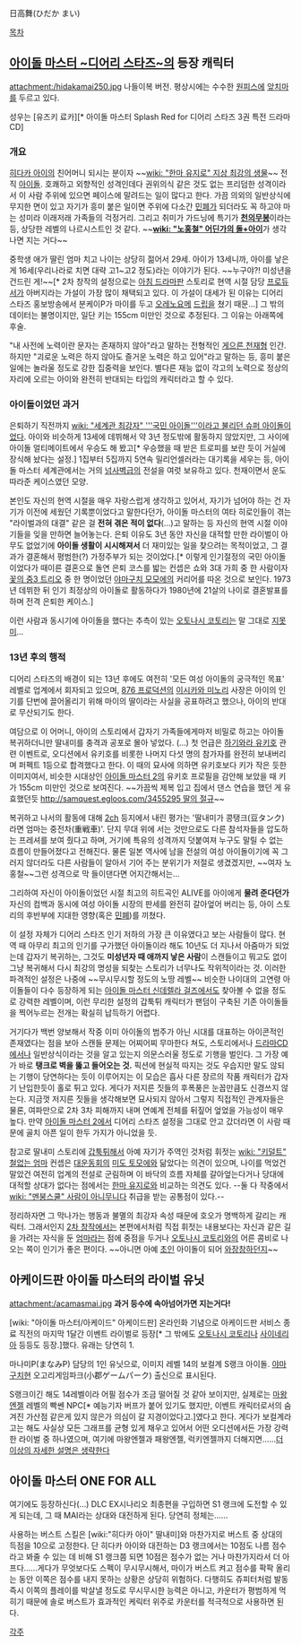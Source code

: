 日高舞(ひだか まい)

[[목차]]

== [[아이돌 마스터 ~디어리 스타즈~]]의 등장 캐릭터 ==
attachment:/hidakamai250.jpg
나들이복 버전. 평상시에는 수수한 [[원피스]]에 [[앞치마]]를 두르고 있다.

성우는 [유즈키 료카][* 아이돌 마스터 Splash Red for 디어리 스타즈 3권 특전 드라마 CD]

=== 개요 ===
[[히다카 아이]]의 친어머니 되시는 분이자 ~~[[wiki: "한마 유지로" 지상 최강의 생물]]~~ 전직 [[아이돌]]. 호쾌하고 외향적인 성격인데다 권위의식 같은 것도 없는 프리덤한 성격이라서 이 사람 주위에 있으면 페이스에 말려드는 일이 많다고 한다. 가끔 의외의 일반상식에 무지한 면이 있고 자기가 흥미 붙은 일이면 주위에 다소간 [[민폐]]가 되더라도 꼭 하고야 마는 성미라 이래저래 가족들의 걱정거리. 그리고 취미가 가드닝에 특기가 '''[[천의무봉]]'''이라는 등, 상당한 레벨의 나르시스트인 것 같다. ~~'''[[wiki: "노홍철" 어딘가의 돌+아이]]'''가 생각나면 지는 거다~~

중학생 애가 딸린 엄마 치고 나이는 상당히 젊어서 29세. 아이가 13세니까, 아이를 낳은게 16세(우리나라로 치면 대략 고1~고2 정도)라는 이야기가 된다. ~~누구야?! 미성년을 건드린 게!~~[* 2차 창작의 설정으로는 [[아침 드라마]]판 스토리로 현역 시절 담당 [[프로듀서]]가 아버지라는 가설이 가장 많이 채택되고 있다. 이 가설이 대세가 된 이유는 디어리 스타즈 홍보방송에서 분케이P가 마이를 두고 [[오레노요메]] [[드립]]을 쳤기 때문...] 그 밖의 데이터는 불명이지만, 일단 키는 155cm 미만인 것으로 추정된다. 그 이유는 아래쪽에 후술.

"내 사전에 노력이란 문자는 존재하지 않아"라고 말하는 전형적인 [[게으른 천재]]형 인간. 하지만 "괴로운 노력은 하지 않아도 즐거운 노력은 하고 있어"라고 말하는 등, 흥미 붙은 일에는 놀라울 정도로 강한 집중력을 보인다. 별다른 재능 없이 각고의 노력으로 정상의 자리에 오르는 아이와 완전히 반대되는 타입의 캐릭터라고 할 수 있다.

=== 아이돌이었던 과거 ===
은퇴하기 직전까지 [[wiki: "세계관 최강자" '''국민 아이돌'''이라고 불리던 슈퍼 아이돌]]이었다. 아이와 비슷하게 13세에 데뷔해서 약 3년 정도밖에 활동하지 않았지만, 그 사이에 아이돌 얼티메이트에서 우승도 해 봤고[* 우승했을 때 받은 트로피를 보란 듯이 거실에 장식해 놨다는 설정.] 1집부터 5집까지 5연속 밀리언셀러라는 대기록을 세우는 등, 아이돌 마스터 세계관에서는 거의 [[넘사벽]]급의 전설을 여럿 보유하고 있다. 천재이면서 운도 따라준 케이스였던 모양.

본인도 자신의 현역 시절을 매우 자랑스럽게 생각하고 있어서, 자기가 넘어야 하는 건 자기가 이전에 세웠던 기록뿐이었다고 말한다던가, 아이돌 마스터의 여타 히로인들이 겪는 "라이벌과의 대결" 같은 걸 '''전혀 겪은 적이 없다'''(…)고 말하는 등 자신의 현역 시절 이야기들을 잊을 만하면 늘어놓는다. 은퇴 이유도 3년 동안 자신을 대적할 만한 라이벌이 아무도 없었기에 '''아이돌 생활이 시시해져서''' 더 재미있는 일을 찾으려는 목적이었고, 그 결과가 결혼해서 평범한(?) 가정주부가 되는 것이었다.[* 이렇게 인기절정의 국민 아이돌이었다가 때이른 결혼으로 돌연 은퇴 코스를 밟는 컨셉은 쇼와 3대 가희 중 한 사람이자 [[꽃의 중3 트리오]] 중 한 명이었던 [[야마구치 모모에]]의 커리어를 따온 것으로 보인다. 1973년 데뷔한 뒤 인기 최정상의 아이돌로 활동하다가 1980년에 21살의 나이로 결혼발표를 하며 전격 은퇴한 케이스.] 

이런 사람과 동시기에 아이돌을 했다는 추측이 있는 [[오토나시 코토리]]는 말 그대로 [[지못미]]...
=== 13년 후의 행적 ===
디어리 스타즈의 배경이 되는 13년 후에도 여전히 '모든 여성 아이돌의 궁극적인 목표' 레벨로 업계에서 회자되고 있으며, [[876 프로덕션]]의 [[이시카와 미노리]] 사장은 아이의 인기를 단번에 끌어올리기 위해 마이의 딸이라는 사실을 공표하려고 했으나, 아이의 반대로 무산되기도 한다. 

여담으로 이 어머니, 아이의 스토리에서 갑자기 가족들에게마저 비밀로 하고는 아이돌 복귀하더니만 딸내미를 충격과 공포로 몰아 넣었다. (…) 첫 언급은 [[하기와라 유키호]] 관련 이벤트로, 오디션에서 유키호를 비롯한 나머지 다섯 명의 참가자를 완전히 보내버리며 퍼펙트 1등으로 합격했다고 한다. 이 때의 묘사에 의하면 유키호보다 키가 작은 듯한 이미지여서, 비슷한 시대상인 [[아이돌 마스터 2]]의 유키호 프로필을 감안해 보았을 때 키가 155cm 미만인 것으로 보여진다. ~~가끔씩 제복 입고 집에서 댄스 연습을 했던 게 유효했던듯 [[http://samquest.egloos.com/3455295 딸의 절규]]~~

복귀하고 나서의 활동에 대해 [[2ch]] 등지에서 내린 평가는 '딸내미가 콩탱크(豆タンク)라면 엄마는 중전차(重戦車)'. 단지 무대 위에 서는 것만으로도 다른 참석자들을 압도하는 프레셔를 보여 줬다고 하며, 거기에 특유의 성격까지 덧붙여져 누구도 말릴 수 없는 흐름이 만들어졌다고 전해진다. 물론 일본 역사에 남을 전설의 여성 아이돌이기에 꼭 그러지 않더라도 다른 사람들이 알아서 기어 주는 분위기가 저절로 생겼겠지만, ~~여자 노홍철~~그런 성격으로 막 들이댄다면 어지간해서는...

그리하여 자신이 아이돌이었던 시절 최고의 히트곡인 ALIVE를 아이에게 '''물려 준다던가''' 자신의 컴백과 동시에 여성 아이돌 시장의 판세를 완전히 갈아엎어 버리는 등, 아이 스토리의 후반부에 지대한 영향(혹은 [[민폐]])를 끼쳤다.

이 설정 자체가 디어리 스타즈 인기 저하의 가장 큰 이유였다고 보는 사람들이 많다. 현역 때 아무리 최고의 인기를 구가했던 아이돌이라 해도 10년도 더 지나서 아줌마가 되었는데 갑자기 복귀하는, 그것도 '''미성년자 때 애까지 낳은 사람'''이 스캔들이고 뭐고도 없이 그냥 복귀해서 다시 최강의 명성을 되찾는 스토리가 너무나도 작위적이라는 것. 이러한 파격적인 설정은 나중에 ~~무시무시할 정도의 노땅 레벨~~ 비슷한 나이대의 고연령 아이돌들이 다수 등장하게 되는 [[아이돌 마스터 신데렐라 걸즈]]에서도 찾아볼 수 없을 정도로 강력한 레벨이며, 이런 무리한 설정의 갑툭튀 캐릭터가 팬덤이 구축된 기존 아이돌들을 찍어누르는 전개는 확실히 납득하기 어렵다.

거기다가 백번 양보해서 작중 이미 아이돌의 범주가 아닌 시대를 대표하는 아이콘적인 존재였다는 점을 보아 스캔들 문제는 어찌어찌 무마한다 쳐도, 스토리에서나 [[드라마CD]]에서나 일반상식이라는 것을 알고 있는지 의문스러울 정도로 기행을 벌인다. 그 가장 예가 바로 '''탱크로 벽을 뚫고 들어오는 것.''' 픽션에 현실적 따지는 것도 우습지만 말도 않되는 기행이 당연하다는 듯이 이루어지는 이 모습은 흡사 다른 장르의 작품 캐릭터가 갑자기 난입한듯이 홀로 튀고 있다. 게다가 저지른 짓들의 후폭풍은 눈꼽만큼도 신경쓰지 않는다. 지금껏 저지른 짓들을 생각해보면 묘사되지 않아서 그렇지 직접적인 관계자들은 물론, 여파만으로 2차 3차 피해까지 내며 연예계 전체를 뒤짚어 엎었을 가능성이 매우 높다. 만약 [[아이돌 마스터 2]]에서 디어리 스타즈 설정을 그대로 안고 갔더라면 이 사람 때문에 골치 아픈 일이 한두 가지가 아니었을 듯.

참고로 딸내미 스토리에 [[갑툭튀]]해서 아예 자기가 주역인 것처럼 휘젓는 [[wiki: "키덜트" 철없는 엄마]] 컨셉은 [[대운동회]]의 [[미도 토모에]]와 닮았다는 의견이 있으며, 나이를 먹었건 말았건 여전히 업계의 전설로 군림하며 이 바닥의 흐름 자체를 갈아엎는다거나 당대에 대적할 상대가 없다는 점에서는 [[한마 유지로]]와 비교하는 의견도 있다. --둘 다 작중에서 [[wiki: "멘붕스쿨" 사람이 아니무니다]] 취급을 받는 공통점이 있다.--

정리하자면 그 막나가는 행동과 불멸의 최강자 속성 때문에 호오가 명백하게 갈리는 캐릭터. 그래서인지 [[2차 창작]]에서는 본편에서처럼 직접 휘젓는 내용보다는 자신과 같은 길을 가려는 자식을 둔 [[엄마]]라는 점에 중점을 두거나 [[오토나시 코토리]]와의 어른 콤비로 나오는 쪽이 인기가 좋은 편이다. ~~아니면 아예 [[초인]] 아이돌이 되어 [[와장창]]하던지~~

== 아케이드판 아이돌 마스터의 라이벌 유닛 ==
attachment:/acamasmai.jpg
'''과거 등수에 속아넘어가면 지는거다!'''

[wiki: "아이돌 마스터/아케이드" 아케이드판] 온라인화 기념으로 아케이드판 서비스 종료 직전의 마지막 1달간 이벤트 라이벌로 등장[* 그 밖에도 [[오토나시 코토리]]나 [[사이네리아]] 등등도 등장.]했다. 유래는 당연히 1.

마나미P(まなみP) 담당의 1인 유닛으로, 이미지 레벨 14의 보컬계 S랭크 아이돌. [[야마구치]]현 오고리게임파크(小郡ゲームパーク) 출신으로 표시된다.

S랭크이긴 해도 14레벨이라 어필 점수가 조금 떨어질 것 같아 보이지만, 실제로는 [[마왕엔젤]] 레벨의 빡쎈 NPC[* 예능기자 버프가 붙어 있기도 했지만, 이벤트 캐릭터로서의 숨겨진 가산점 같은게 있지 않은가 의심이 갈 지경이었다고.]였다고 한다. 게다가 보컬계라고는 해도 사실상 모든 그래프를 균형 있게 채우고 있어서 어떤 오디션에서든 가장 강력한 라이벌 중 하나였으며, 여기에 마왕엔젤과 패왕엔젤, 럭키엔젤까지 더해지면......[[더 이상의 자세한 설명은 생략한다]]



== 아이돌 마스터 ONE FOR ALL ==

여기에도 등장하신다(...) DLC EX시나리오 최종편을 구입하면 S1 랭크에 도전할 수 있게 되는데, 그 때 MAI라는 상대와 대전하게 된다. 당연히 정체는......

사용하는 버스트 스킬은 [wiki:"히다카 아이" 딸내미]와 마찬가지로 버스트 중 상대의 득점을 10으로 고정한다. 단 히다카 아이와 대전하는 D3 랭크에서는 10점도 나름 점수라고 봐줄 수 있는 데 비해 S1 랭크쯤 되면 10점은 점수가 없는 거나 마찬가지라서 더 아프다......게다가 무엇보다도 스펙이 무시무시해서, 마이가 버스트 켜고 점수를 팍팍 올리는 동안 이쪽은 점수를 내지 못하는 상황은 상당히 위험하다. 다행히도 쥬피터처럼 발동 즉시 이쪽의 플레이를 박살낼 정도로 무시무시한 능력은 아니고, 카운터가 평범하게 먹히기 때문에 솔로 버스트가 효과적인 케릭터 위주로 카운터를 적극적으로 사용하면 된다.

[[각주]]
